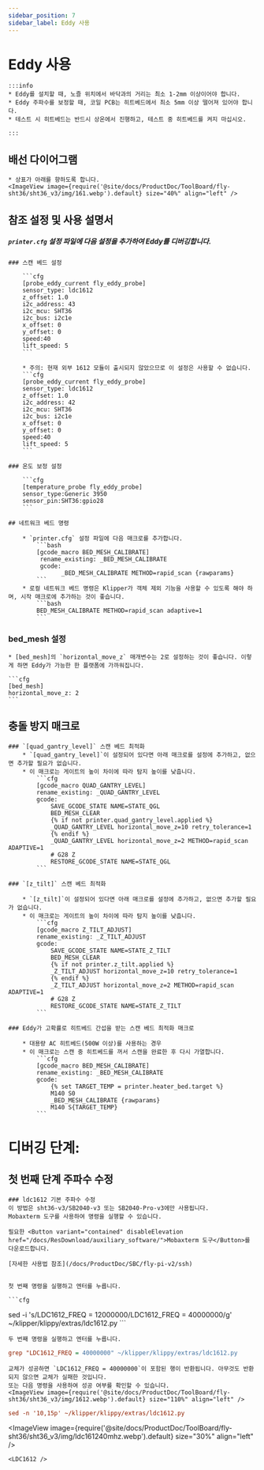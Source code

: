 ```yaml
---
sidebar_position: 7
sidebar_label: Eddy 사용
---
```




# Eddy 사용

    :::info
    * Eddy를 설치할 때, 노즐 위치에서 바닥과의 거리는 최소 1-2mm 이상이어야 합니다.
    * Eddy 주파수를 보정할 때, 코일 PCB는 히트베드에서 최소 5mm 이상 떨어져 있어야 합니다.
    * 테스트 시 히트베드는 반드시 상온에서 진행하고, 테스트 중 히트베드를 켜지 마십시오.

    :::


## 배선 다이어그램

    * 상표가 아래를 향하도록 합니다.
    <ImageView image={require('@site/docs/ProductDoc/ToolBoard/fly-sht36/sht36_v3/img/161.webp').default} size="40%" align="left" />


## 참조 설정 및 사용 설명서

##### `printer.cfg` 설정 파일에 다음 설정을 추가하여 Eddy를 디버깅합니다.

    ### 스캔 베드 설정

        ```cfg
        [probe_eddy_current fly_eddy_probe]
        sensor_type: ldc1612
        z_offset: 1.0
        i2c_address: 43
        i2c_mcu: SHT36
        i2c_bus: i2c1e
        x_offset: 0
        y_offset: 0
        speed:40
        lift_speed: 5
        ```

        * 주의: 현재 외부 1612 모듈이 출시되지 않았으므로 이 설정은 사용할 수 없습니다.
        ```cfg
        [probe_eddy_current fly_eddy_probe]
        sensor_type: ldc1612
        z_offset: 1.0
        i2c_address: 42
        i2c_mcu: SHT36
        i2c_bus: i2c1e
        x_offset: 0
        y_offset: 0
        speed:40
        lift_speed: 5
        ```

    ### 온도 보정 설정

        ```cfg
        [temperature_probe fly_eddy_probe]
        sensor_type:Generic 3950
        sensor_pin:SHT36:gpio28
        ```

    ## 네트워크 베드 명령
    
        * `printer.cfg` 설정 파일에 다음 매크로를 추가합니다.
            ```bash
            [gcode_macro BED_MESH_CALIBRATE]
             rename_existing: _BED_MESH_CALIBRATE
             gcode: 
                   _BED_MESH_CALIBRATE METHOD=rapid_scan {rawparams}
            ```
        * 로컬 네트워크 베드 명령은 Klipper가 객체 제외 기능을 사용할 수 있도록 해야 하며, 시작 매크로에 추가하는 것이 좋습니다.
            ```bash
            BED_MESH_CALIBRATE METHOD=rapid_scan adaptive=1 
            ```

### bed_mesh 설정

    * [bed_mesh]의 `horizontal_move_z` 매개변수는 2로 설정하는 것이 좋습니다. 이렇게 하면 Eddy가 가능한 한 플랫폼에 가까워집니다.

    ```cfg
    [bed_mesh]
    horizontal_move_z: 2
    ```
## 충돌 방지 매크로

    ### `[quad_gantry_level]` 스캔 베드 최적화
        * `[quad_gantry_level]`이 설정되어 있다면 아래 매크로를 설정에 추가하고, 없으면 추가할 필요가 없습니다.
        * 이 매크로는 게이트의 높이 차이에 따라 탐지 높이를 낮춥니다.
            ```cfg
            [gcode_macro QUAD_GANTRY_LEVEL]
            rename_existing: _QUAD_GANTRY_LEVEL
            gcode:
                SAVE_GCODE_STATE NAME=STATE_QGL
                BED_MESH_CLEAR
                {% if not printer.quad_gantry_level.applied %}
                _QUAD_GANTRY_LEVEL horizontal_move_z=10 retry_tolerance=1
                {% endif %}
                _QUAD_GANTRY_LEVEL horizontal_move_z=2 METHOD=rapid_scan ADAPTIVE=1
                # G28 Z
                RESTORE_GCODE_STATE NAME=STATE_QGL
            ```

    ### `[z_tilt]` 스캔 베드 최적화

        * `[z_tilt]`이 설정되어 있다면 아래 매크로를 설정에 추가하고, 없으면 추가할 필요가 없습니다.
        * 이 매크로는 게이트의 높이 차이에 따라 탐지 높이를 낮춥니다.
            ```cfg
            [gcode_macro Z_TILT_ADJUST]
            rename_existing: _Z_TILT_ADJUST
            gcode:
                SAVE_GCODE_STATE NAME=STATE_Z_TILT
                BED_MESH_CLEAR
                {% if not printer.z_tilt.applied %}
                _Z_TILT_ADJUST horizontal_move_z=10 retry_tolerance=1
                {% endif %}
                _Z_TILT_ADJUST horizontal_move_z=2 METHOD=rapid_scan ADAPTIVE=1
                # G28 Z
                RESTORE_GCODE_STATE NAME=STATE_Z_TILT
            ```

    ### Eddy가 고확률로 히트베드 간섭을 받는 스캔 베드 최적화 매크로

        * 대용량 AC 히트베드(500W 이상)를 사용하는 경우
        * 이 매크로는 스캔 중 히트베드를 꺼서 스캔을 완료한 후 다시 가열합니다.
            ```cfg
            [gcode_macro BED_MESH_CALIBRATE]
            rename_existing: _BED_MESH_CALIBRATE
            gcode:
                {% set TARGET_TEMP = printer.heater_bed.target %}
                M140 S0
                _BED_MESH_CALIBRATE {rawparams}
                M140 S{TARGET_TEMP}
            ```

   # 디버깅 단계: 
   ## 첫 번째 단계 주파수 수정

    ### ldc1612 기본 주파수 수정
    이 방법은 sht36-v3/SB2040-v3 또는 SB2040-Pro-v3에만 사용됩니다.
    Mobaxterm 도구를 사용하여 명령을 실행할 수 있습니다.
    
    필요한 <Button variant="contained" disableElevation href="/docs/ResDownload/auxiliary_software/">Mobaxterm 도구</Button>를 다운로드합니다.
    
    [자세한 사용법 참조](/docs/ProductDoc/SBC/fly-pi-v2/ssh)


    첫 번째 명령을 실행하고 엔터를 누릅니다.

    ```cfg
sed -i 's/LDC1612_FREQ = 12000000/LDC1612_FREQ = 40000000/g' ~/klipper/klippy/extras/ldc1612.py
    ```

    두 번째 명령을 실행하고 엔터를 누릅니다.
  ```cfg
grep "LDC1612_FREQ = 40000000" ~/klipper/klippy/extras/ldc1612.py
  ```
    교체가 성공하면 `LDC1612_FREQ = 40000000`이 포함된 행이 반환됩니다. 아무것도 반환되지 않으면 교체가 실패한 것입니다.
    또는 다음 명령을 사용하여 성공 여부를 확인할 수 있습니다.
    <ImageView image={require('@site/docs/ProductDoc/ToolBoard/fly-sht36/sht36_v3/img/1612.webp').default} size="110%" align="left" />
```cfg
sed -n '10,15p' ~/klipper/klippy/extras/ldc1612.py
```
   <ImageView image={require('@site/docs/ProductDoc/ToolBoard/fly-sht36/sht36_v3/img/ldc161240mhz.webp').default} size="30%" align="left" />

    <LDC1612 />